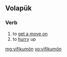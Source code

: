 ==Volapük==

===Verb===
{{infl|vo|verb}}

# to [[get a move on]]
# to [[hurry]] up

[[mg:vifikumön]]
[[vo:vifikumön]]